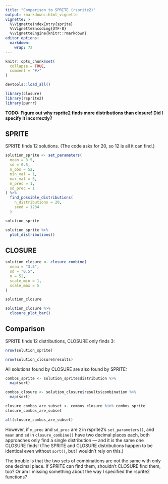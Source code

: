 ```yaml
---
title: "Comparison to SPRITE (rsprite2)"
output: rmarkdown::html_vignette
vignette: >
  %\VignetteIndexEntry{sprite}
  %\VignetteEncoding{UTF-8}
  %\VignetteEngine{knitr::rmarkdown}
editor_options: 
  markdown: 
    wrap: 72
---
```


```r
knitr::opts_chunk$set(
  collapse = TRUE,
  comment = "#>"
)
```

```r
devtools::load_all()
```

```r
library(closure)
library(rsprite2)
library(purrr)
```

**TODO: Figure out why rsprite2 finds more distributions than closure!
Did I specify it incorrectly?**

## SPRITE

SPRITE finds 12 solutions. (The code asks for 20, so 12 is all it can
find.)

```r
solution_sprite <- set_parameters(
  mean = 3.5,
  sd = 0.5,
  n_obs = 52,
  min_val = 1,
  max_val = 5,
  m_prec = 1,
  sd_prec = 1
) %>% 
  find_possible_distributions(
    n_distributions = 20,
    seed = 1234
  )

solution_sprite

solution_sprite %>% 
  plot_distributions()
```

## CLOSURE

```r
solution_closure <- closure_combine(
  mean = "3.5",
  sd = "0.5",
  n = 52,
  scale_min = 1,
  scale_max = 5 
)

solution_closure

solution_closure %>% 
  closure_plot_bar()
```

## Comparison

SPRITE finds 12 distributions, CLOSURE only finds 3:

```r

nrow(solution_sprite)

nrow(solution_closure$results)
```

All solutions found by CLOSURE are also found by SPRITE:

```r
combos_sprite <- solution_sprite$distribution %>% 
  map(sort)

combos_closure <- solution_closure$results$combination %>% 
  map(sort)

closure_combos_are_subset <- combos_closure %in% combos_sprite
closure_combos_are_subset

all(closure_combos_are_subset)
```

However, if `m_prec` and `sd_prec` are `2` in rsprite2's
`set_parameters()`, and `mean` and `sd` in `closure_combine()` have two
decimal places each, both approaches only find a single distribution —
and it is the same one CLOSURE finds! (The SPRITE and CLOSURE
distributions happen to be identical even without `sort()`, but I
wouldn't rely on this.)

The trouble is that the two sets of combinations are not the same with
only one decimal place. If SPRITE can find them, shouldn't CLOSURE find
them, too? Or am I missing something about the way I specified the
rsprite2 functions?
